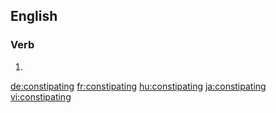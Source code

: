 ==English==

===Verb===
{{head|en}}

# {{present participle of|constipate|lang=en}}

[[de:constipating]]
[[fr:constipating]]
[[hu:constipating]]
[[ja:constipating]]
[[vi:constipating]]